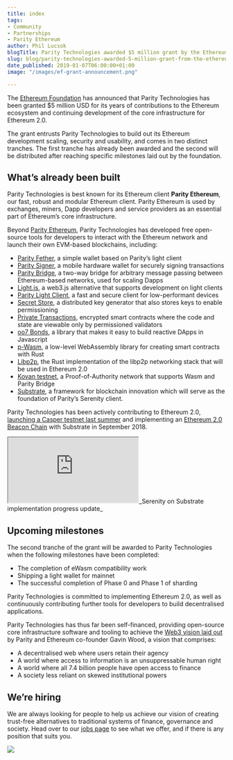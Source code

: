 ```yaml
---
title: index
tags:
- Community
- Partnerships
- Parity Ethereum
author: Phil Lucsok
blogTitle: Parity Technologies awarded $5 million grant by the Ethereum Foundation
slug: blog/parity-technologies-awarded-5-million-grant-from-the-ethereum-foundation/
date_published: 2019-01-07T06:00:00+01:00
image: "/images/ef-grant-announcement.png"

---
```

The [Ethereum Foundation](https://ethereum.org/foundation) has announced that Parity Technologies has been granted $5 million USD for its years of contributions to the Ethereum ecosystem and continuing development of the core infrastructure for Ethereum 2.0.

The grant entrusts Parity Technologies to build out its Ethereum development scaling, security and usability, and comes in two distinct tranches. The first tranche has already been awarded and the second will be distributed after reaching specific milestones laid out by the foundation.

## What’s already been built

Parity Technologies is best known for its Ethereum client **Parity Ethereum**, our fast, robust and modular Ethereum client. Parity Ethereum is used by exchanges, miners, Dapp developers and service providers as an essential part of Ethereum’s core infrastructure.

Beyond [Parity Ethereum](https://parity.io/ethereum), Parity Technologies has developed free open-source tools for developers to interact with the Ethereum network and launch their own EVM-based blockchains, including:

* [Parity Fether](https://github.com/paritytech/fether), a simple wallet based on Parity’s light client
* [Parity Signer](https://paritytech.io/send-transactions-with-mycrypto-beta-and-parity-signer/), a mobile hardware wallet for securely signing transactions
* [Parity Bridge](https://github.com/paritytech/parity-bridge), a two-way bridge for arbitrary message passing between Ethereum-based networks, used for scaling Dapps
* [Light.js](https://www.parity.io/light-js-how-to-build-your-dapp-on-a-light-client/), a web3.js alternative that supports development on light clients
* [Parity Light Client](https://wiki.parity.io/Light-Client), a fast and secure client for low-performant devices
* [Secret Store](https://wiki.parity.io/Secret-Store), a distributed key generator that also stores keys to enable permissioning
* [Private Transactions](https://paritytech.io/private-transactions-webassembly-and-permissioning-new-features-energy-web-foundation-blockchain-for-energy/), encrypted smart contracts where the code and state are viewable only by permissioned validators
* [oo7 Bonds](https://github.com/paritytech/oo7), a library that makes it easy to build reactive DApps in Javascript
* [p-Wasm](https://github.com/paritytech/parity-wasm), a low-level WebAssembly library for creating smart contracts with Rust
* [Libp2p](https://github.com/libp2p/rust-libp2p), the Rust implementation of the libp2p networking stack that will be used in Ethereum 2.0
* [Kovan testnet](https://kovan-stats.parity.io/), a Proof-of-Authority network that supports Wasm and Parity Bridge
* [Substrate](https://www.parity.io/substrate/), a framework for blockchain innovation which will serve as the foundation of Parity’s Serenity client.

Parity Technologies has been actively contributing to Ethereum 2.0, [launching a Casper testnet last summer](https://twitter.com/paritytech/status/1001753206865752067?lang=en) and implementing an [Ethereum 2.0 Beacon Chain](https://www.coindesk.com/ethereum-startup-parity-adds-casper-code-to-custom-blockchain-toolbox) with Substrate in September 2018.

<iframe className="w-full h-56 my-8 sm:h-80 md:h-96" src="https://www.youtube.com/embed/YDJCezRzaXg" allowFullScreen></iframe>_Serenity on Substrate implementation progress update_

## Upcoming milestones

The second tranche of the grant will be awarded to Parity Technologies when the following milestones have been completed:

* The completion of eWasm compatibility work
* Shipping a light wallet for mainnet
* The successful completion of Phase 0 and Phase 1 of sharding

Parity Technologies is committed to implementing Ethereum 2.0, as well as continuously contributing further tools for developers to build decentralised applications.

Parity Technologies has thus far been self-financed, providing open-source core infrastructure software and tooling to achieve the [Web3 vision laid out](https://medium.com/@gavofyork/why-we-need-web-3-0-5da4f2bf95ab) by Parity and Ethereum co-founder Gavin Wood, a vision that comprises:

* A decentralised web where users retain their agency
* A world where access to information is an unsuppressable human right
* A world where all 7.4 billion people have open access to finance
* A society less reliant on skewed institutional powers

## We’re hiring

We are always looking for people to help us achieve our vision of creating trust-free alternatives to traditional systems of finance, governance and society. Head over to our [jobs page](https://www.parity.io/jobs/) to see what we offer, and if there is any position that suits you.

![](/images/what-do-we-do.jpeg)